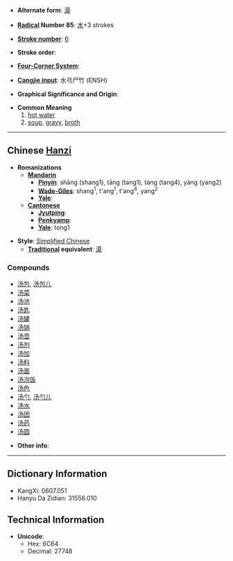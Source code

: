 * '''Alternate form''': [[湯]]

* '''[[Wiktionary:Chinese radical index| Radical]] Number 85''': [[Wiktionary:Chinese radical index 水|水]]+3 strokes

* '''[[Wiktionary:Chinese total strokes index|Stroke number]]''': [[Wiktionary:Chinese total strokes index 6|6]]

* '''Stroke order''': 

* '''[[Wiktionary:Chinese four corner index|Four-Corner System]]''': 

* '''[[Wiktionary:Chinese Cangjie index|Cangjie input]]''': 水弓尸竹 (ENSH)

* '''Graphical Significance and Origin''': 

* '''Common Meaning'''
*#[[hot water]]
*# [[soup]], [[gravy]], [[broth]]

----

== Chinese [[Hanzi]] ==

* '''Romanizations'''
** '''[[Mandarin]]'''
*** '''[[Pinyin]]''': shāng (shang1), tāng (tang1), tàng (tang4), yáng (yang2)
*** '''[[Wade-Giles]]''': shang<sup>1</sup>, t'ang<sup>1</sup>, t'ang<sup>4</sup>, yang<sup>2</sup>
*** '''[[Yale]]''': 
** '''[[Cantonese]]'''
*** '''[[Jyutping]]''':
*** '''[[Penkyamp]]''': 
*** '''[[Yale]]''': tong1

* '''Style''': [[Simplified Chinese]] 
** '''[[Traditional Chinese|Traditional]] equivalent''': [[湯]]

===Compounds===
*[[汤包]], [[汤包儿]]
*[[汤菜]]
*[[汤池]]
*[[汤匙]]
*[[汤罐]]
*[[汤锅]]
*[[汤壶]]
*[[汤剂]]
*[[汤加]]
*[[汤料]]
*[[汤面]]
*[[汤泡饭]]
*[[汤色]]
*[[汤勺]], [[汤勺儿]]
*[[汤水]]
*[[汤团]]
*[[汤药]]
*[[汤圆]]

* '''Other info''': 

----

== Dictionary Information ==

* KangXi: 0607.051
* Hanyu Da Zidian: 31556.010

== Technical Information ==

* '''Unicode''':
** Hex: 6C64
** Decimal: 27748